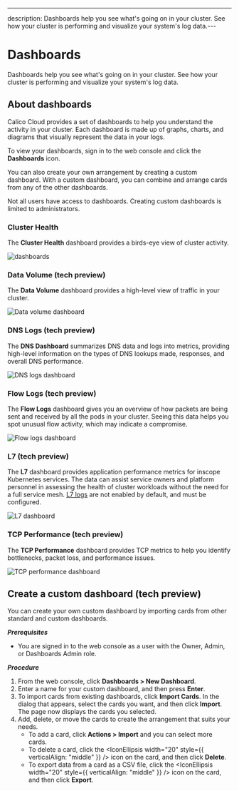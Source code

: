 ---
description: Dashboards help you see what's going on in your cluster. See how your cluster is performing and visualize your system's log data.---


# Dashboards

Dashboards help you see what's going on in your cluster.
See how your cluster is performing and visualize your system's log data.
## About dashboards

Calico Cloud provides a set of dashboards to help you understand the activity in your cluster.
Each dashboard is made up of graphs, charts, and diagrams that visually represent the data in your logs.

To view your dashboards, sign in to the web console and click the <IconDashboard width="20" /> **Dashboards** icon.

You can also create your own arrangement by creating a custom dashboard.
With a custom dashboard, you can combine and arrange cards from any of the other dashboards.

Not all users have access to dashboards.
Creating custom dashboards is limited to administrators.

### Cluster Health

The **Cluster Health** dashboard provides a birds-eye view of cluster activity.

![dashboards](/img/calico-enterprise/dashboards.png)

### Data Volume (tech preview)

The **Data Volume** dashboard provides a high-level view of traffic in your cluster.

![Data volume dashboard](/img/calico-cloud/dashboard-data-volume.png)


### DNS Logs (tech preview)

The **DNS Dashboard** summarizes DNS data and logs into metrics, providing high-level information on the types of DNS lookups made, responses, and overall DNS performance.

![DNS logs dashboard](/img/calico-cloud/dashboard-dns-logs.png)

### Flow Logs (tech preview)

The **Flow Logs** dashboard gives you an overview of how packets are being sent and received by all the pods in your cluster.
Seeing this data helps you spot unusual flow activity, which may indicate a compromise.

![Flow logs dashboard](/img/calico-cloud/dashboard-flow-logs.png)

### L7 (tech preview)

The **L7**  dashboard provides application performance metrics for inscope Kubernetes services.
The data can assist service owners and platform personnel in assessing the health of cluster workloads without the need for a full service mesh.
[L7 logs](elastic/l7/configure.mdx) are not enabled by default, and must be configured.

![L7 dashboard](/img/calico-cloud/dashboard-l7.png)

### TCP Performance (tech preview)

The **TCP Performance** dashboard provides TCP metrics to help you identify bottlenecks, packet loss, and performance issues.

![TCP performance dashboard](/img/calico-cloud/dashboard-tcp-performance.png)

## Create a custom dashboard (tech preview)

You can create your own custom dashboard by importing cards from other standard and custom dashboards.

***Prerequisites***

* You are signed in to the web console as a user with the Owner, Admin, or Dashboards Admin role.

***Procedure***

1. From the web console, click **Dashboards > New Dashboard**.
1. Enter a name for your custom dashboard, and then press **Enter**.
1. To import cards from existing dashboards, click **Import Cards**.
   In the dialog that appears, select the cards you want, and then click **Import**.
   The page now displays the cards you selected.
1. Add, delete, or move the cards to create the arrangement that suits your needs.
   * To add a card, click **Actions > Import** and you can select more cards.
   * To delete a card, click the <IconEllipsis width="20" style={{ verticalAlign: "middle" }} /> icon on the card, and then click **Delete**.
   * To export data from a card as a CSV file, click the <IconEllipsis width="20" style={{ verticalAlign: "middle" }} /> icon on the card, and then click **Export**.
